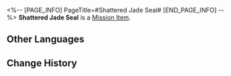 <%-- [PAGE_INFO]
PageTitle=#Shattered Jade Seal#
[END_PAGE_INFO] --%>
{{Item Infobox
|id          = 140163
|image       = Item Shattered Jade Seal.png
|type        = Mission Item
|invCategory = Missions
|rarity      = 3
|effect      = 
|description = A token required to traverse across an important location. Looks like the process of acquiring this token was not very smooth.
}}
'''Shattered Jade Seal''' is a [[Mission Item]].

==Other Languages==
{{Other Languages
|en   = Shattered Jade Seal
|zhs  = 碎裂的玉符
|zht  = 碎裂的玉符
|ja   = 砕けた玉符
|ko   = 부서진 옥패
|es   = Sello de jade roto
|fr   = Sceau de jade brisé
|ru   = Разбитая нефритовая бирка
|th   = ตราหยกที่แตกหัก
|vi   = Ngọc Phù Vỡ Nát
|de   = Zerbrochenes Jadesiegel
|id   = Segel Giok Retak
|pt   = Selo de Jade Despedaçado
}}

==Change History==
{{Change History|1.0}}